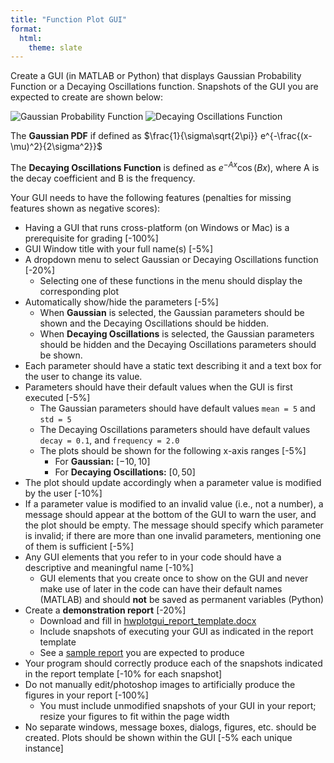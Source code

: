 ```yaml
---
title: "Function Plot GUI"
format:
  html:
    theme: slate
---
```


Create a GUI (in MATLAB or Python) that displays Gaussian Probability Function or a
Decaying Oscillations function. Snapshots of the GUI you are expected to create are
shown below:

![Gaussian Probability Function](hw_Eg2.png)
![Decaying Oscillations Function](hw_Eg1.png)

The **Gaussian PDF** if defined as $\frac{1}{\sigma\sqrt{2\pi}} e^{-\frac{(x-\mu)^2}{2\sigma^2}}$

The **Decaying Oscillations Function** is defined as $e^{-Ax}\cos\left(Bx\right)$, where
A is the decay coefficient and B is the frequency.

Your GUI needs to have the following features (penalties for missing features shown as
negative scores):

- Having a GUI that runs cross-platform (on Windows or Mac) is a prerequisite for 
  grading [-100%]
- GUI Window title with your full name(s) [-5%]
- A dropdown menu to select Gaussian or Decaying Oscillations function [-20%]
  - Selecting one of these functions in the menu should display the corresponding plot
- Automatically show/hide the parameters [-5%]
  - When **Gaussian** is selected, the Gaussian parameters should be shown and the 
    Decaying Oscillations should be hidden.
  - When **Decaying Oscillations** is selected, the Gaussian parameters should be 
    hidden and the Decaying Oscillations parameters should be shown.
- Each parameter should have a static text describing it and a text box for the user to
  change its value.
- Parameters should have their default values when the GUI is first executed [-5%]
  - The Gaussian parameters should have default values `mean = 5` and `std = 5`
  - The Decaying Oscillations parameters should have default values `decay = 0.1`,
    and `frequency = 2.0`
  - The plots should be shown for the following x-axis ranges [-5%]
    - For **Gaussian:** $[-10, 10]$
    - For **Decaying Oscillations:** $[0, 50]$
- The plot should update accordingly when a parameter value is modified by the 
  user [-10%]
- If a parameter value is modified to an invalid value (i.e., not a number), a message
  should appear at the bottom of the GUI to warn the user, and the plot should be
  empty. The message should specify which parameter is invalid; if there are more than
  one invalid parameters, mentioning one of them is sufficient [-5%]
- Any GUI elements that you refer to in your code should have a descriptive and
  meaningful name [-10%]
  - GUI elements that you create once to show on the GUI and never make use of later in
    the code can have their default names (MATLAB) and should **not** be saved as
    permanent variables (Python)
- Create a **demonstration report** [-20%]
  - Download and fill in [hwplotgui_report_template.docx](hwplotgui_report_template.docx)
  - Include snapshots of executing your GUI as indicated in the report template
  - See a [sample report](https://sacan.biomed.drexel.edu/lib/exe/fetch.php?rev=&media=course:bcomp2:gui:hwplotgui:hwplotgui_report_menu.pdf) you are expected to produce
- Your program should correctly produce each of the snapshots indicated in the report
  template [-10% for each snapshot]
- Do not manually edit/photoshop images to artificially produce the figures in your
  report [-100%]
  - You must include unmodified snapshots of your GUI in your report; resize your
    figures to fit within the page width
- No separate windows, message boxes, dialogs, figures, etc. should be created. Plots
  should be shown within the GUI [-5% each unique instance]

